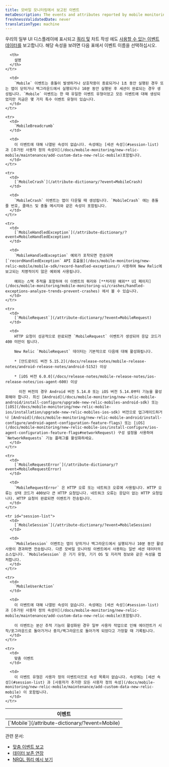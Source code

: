 ```yaml
---
title: 모바일 모니터링에서 보고된 이벤트
metaDescription: The events and attributes reported by mobile monitoring in New Relic.
freshnessValidatedDate: never
translationType: machine
---
```


우리의 일부 UI 디스플레이에 표시되고 [쿼리 및](/docs/using-new-relic/data/understand-data/query-new-relic-data) [<InlinePopover type="mobile"/>](/docs/mobile-monitoring/new-relic-mobile/getting-started/introduction-new-relic-mobile)차트 작성 에도 [사용할 수 있는 이벤트 데이터를](/docs/using-new-relic/data/understand-data/new-relic-data-types#event-data) 보고합니다. 해당 속성을 보려면 다음 표에서 이벤트 이름을 선택하십시오.

<table>
  <thead>
    <tr>
      <th style={{ width: "250px" }}>
        이벤트
      </th>

      <th>
        설명
      </th>
    </tr>
  </thead>

  <tbody>
    <tr>
      <td>
        [`Mobile`](/attribute-dictionary/?event=Mobile)
      </td>

      <td>
        `Mobile` 이벤트는 충돌이 발생하거나 상호작용이 종료되거나 1초 동안 실행된 경우 또는 앱이 닫히거나 백그라운드에서 실행되거나 10분 동안 실행된 후 세션이 완료되는 경우 생성됩니다. `Mobile` 이벤트는 한 때 유일한 이벤트 유형이었고 모든 이벤트에 대해 생성되었지만 지금은 몇 가지 특수 이벤트 유형이 있습니다.
      </td>
    </tr>

    <tr>
      <td>
        `MobileBreadcrumb`
      </td>

      <td>
        이 이벤트에 대해 나열된 속성이 없습니다. 속성에는 [세션 속성](#session-list) 과 [추가된 사용자 정의 속성이](/docs/mobile-monitoring/new-relic-mobile/maintenance/add-custom-data-new-relic-mobile)포함됩니다.
      </td>
    </tr>

    <tr>
      <td>
        [`MobileCrash`](/attribute-dictionary/?event=MobileCrash)
      </td>

      <td>
        `MobileCrash` 이벤트는 앱이 다운될 때 생성됩니다. `MobileCrash` 에는 충돌 줄 번호, 클래스 및 충돌 메시지와 같은 속성이 포함됩니다.
      </td>
    </tr>

    <tr>
      <td>
        [`MobileHandledException`](/attribute-dictionary/?event=MobileHandledException)
      </td>

      <td>
        `MobileHandledException` 예외가 포착되면 전송되며 [`recordHandledException` API 호출을](/docs/mobile-monitoring/new-relic-mobile/mobile-sdk/record-handled-exceptions/) 사용하여 New Relic에 보고되는 치명적이지 않은 예외에 사용됩니다.

        예외는 스택 추적을 포함하여 이 이벤트의 쿼리와 [**처리된 예외** UI 페이지](/docs/mobile-monitoring/mobile-monitoring-ui/crashes/handled-exceptions-analyze-trends-prevent-crashes) 에서 볼 수 있습니다.
      </td>
    </tr>

    <tr>
      <td>
        [`MobileRequest`](/attribute-dictionary/?event=MobileRequest)
      </td>

      <td>
        HTTP 요청이 성공적으로 완료되면 `MobileRequest` 이벤트가 생성되어 응답 코드가 400 미만이 됩니다.

        New Relic `MobileRequest` 데이터는 기본적으로 다음에 대해 활성화됩니다.

        * [안드로이드 버전 5.15.2](/docs/release-notes/mobile-release-notes/android-release-notes/android-5152) 이상

        * [iOS 버전 6.0.0](/docs/release-notes/mobile-release-notes/ios-release-notes/ios-agent-600) 이상

          이전 버전의 경우 Android 버전 5.14.0 또는 iOS 버전 5.14.0부터 기능을 활성화해야 합니다. 최신 [Android](/docs/mobile-monitoring/new-relic-mobile-android/install-configure/upgrade-new-relic-mobiles-android-sdk) 또는 [iOS](/docs/mobile-monitoring/new-relic-mobile-ios/installation/upgrade-new-relic-mobiles-ios-sdk) 버전으로 업그레이드하거나 [Android](/docs/mobile-monitoring/new-relic-mobile-android/install-configure/android-agent-configuration-feature-flags) 또는 [iOS](/docs/mobile-monitoring/new-relic-mobile-ios/install-configure/ios-agent-configuration-feature-flags#networkRequest) 구성 설정을 사용하여 `NetworkRequests` 기능 플래그를 활성화하세요.
      </td>
    </tr>

    <tr>
      <td>
        [`MobileRequestError`](/attribute-dictionary/?event=MobileRequestError)
      </td>

      <td>
        `MobileRequestError` 은 HTTP 오류 또는 네트워크 오류에 사용됩니다. HTTP 오류는 상태 코드가 400보다 큰 HTTP 요청입니다. 네트워크 오류는 응답이 없는 HTTP 요청입니다. HTTP 요청이 완료되면 이벤트가 전송됩니다.
      </td>
    </tr>

    <tr id="session-list">
      <td>
        [`MobileSession`](/attribute-dictionary/?event=MobileSession)
      </td>

      <td>
        `MobileSession` 이벤트는 앱이 닫히거나 백그라운드에서 실행되거나 10분 동안 활성 사용이 경과하면 전송됩니다. 다른 모바일 모니터링 이벤트에서 사용하는 일반 세션 데이터의 소스입니다. `MobileSession` 은 기기 유형, 기기 OS 및 지리적 정보와 같은 속성을 캡처합니다.
      </td>
    </tr>

    <tr>
      <td>
        `MobileUserAction`
      </td>

      <td>
        이 이벤트에 대해 나열된 속성이 없습니다. 속성에는 [세션 속성](#session-list) 과 [추가된 사용자 정의 속성이](/docs/mobile-monitoring/new-relic-mobile/maintenance/add-custom-data-new-relic-mobile)포함됩니다.

        이 이벤트는 분산 추적 기능이 활성화된 경우 일부 사용자 작업으로 인해 에이전트가 시작/포그라운드로 돌아가거나 중지/백그라운드로 돌아가게 되었다고 가정할 때 기록됩니다.
      </td>
    </tr>

    <tr>
      <td>
        맞춤 이벤트
      </td>

      <td>
        이 이벤트 유형은 사용자 정의 이벤트이므로 속성 목록이 없습니다. 속성에는 [세션 속성](#session-list) 과 [사용자가 추가한 모든 사용자 정의 속성](/docs/mobile-monitoring/new-relic-mobile/maintenance/add-custom-data-new-relic-mobile) 이 포함됩니다.
      </td>
    </tr>
  </tbody>
</table>

관련 문서:

* [맞춤 이벤트 보고](/docs/insights/insights-data-sources/custom-data/report-custom-event-data)
* [데이터 보존 연장](/docs/insights/use-insights-ui/manage-account-data/extend-event-data-retention)
* [NRQL 쿼리 예시 보기](/docs/query-data/nrql-new-relic-query-language/nrql-query-tutorials)